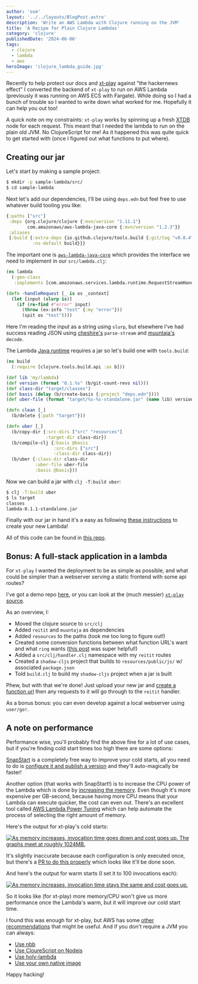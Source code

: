 ```yaml
---
author: 'osm'
layout: '../../layouts/BlogPost.astro'
description: 'Write an AWS Lambda with Clojure running on the JVM'
title: 'A Recipe for Plain Clojure Lambdas'
category: 'clojure'
publishedDate: '2024-06-06'
tags:
  - clojure
  - lambda
  - aws
heroImage: 'clojure_lambda_guide.jpg'
---
```



Recently to help protect our docs and [xt-play](https://play.xtdb.com) against
"the hackernews effect" I converted the backend of `xt-play` to run on AWS
Lambda (previously it was running on AWS ECS with Fargate). While doing so I
had a bunch of trouble so I wanted to write down what worked for me. Hopefully
it can help you out too!

A quick note on my constraints: `xt-play` works by spinning up a fresh [XTDB](https://xtdb.com)
node for each request. This meant that I needed the lambda to run on the plain
old JVM. No ClojureScript for me! As it happened this was quite quick to get
started with (once I figured out what functions to put where).



## Creating our jar

Let's start by making a sample project:

```sh
$ mkdir -p sample-lambda/src/
$ cd sample-lambda
```

Next let's add our dependencies, I'll be using `deps.edn` but feel free to use
whatever build tooling you like:
```clojure
{:paths ["src"]
 :deps {org.clojure/clojure {:mvn/version "1.11.1"}
        com.amazonaws/aws-lambda-java-core {:mvn/version "1.2.3"}}
 :aliases
 {:build {:extra-deps {io.github.clojure/tools.build {:git/tag "v0.8.4" :git/sha "8c3cd69"}}
          :ns-default build}}}
```

The important one is [`aws-lambda-java-core`](https://mvnrepository.com/artifact/com.amazonaws/aws-lambda-java-core)
which provides the interface we need to implement in our `src/lambda.clj`:
```clojure
(ns lambda
  (:gen-class
   :implements [com.amazonaws.services.lambda.runtime.RequestStreamHandler]))

(defn -handleRequest [_ is os _context]
  (let [input (slurp is)]
    (if (re-find #"error" input)
      (throw (ex-info "test" {:my "error"}))
      (spit os "test"))))
```

Here I'm reading the input as a string using `slurp`, but elsewhere I've had
success reading JSON using [cheshire's](https://github.com/dakrone/cheshire)
`parse-stream` and [muuntaja's](https://github.com/metosin/muuntaja) `decode`.

The Lambda [Java runtime](https://docs.aws.amazon.com/lambda/latest/dg/lambda-java.html)
requires a jar so let's build one with `tools.build`:
```clojure
(ns build
  (:require [clojure.tools.build.api :as b]))

(def lib 'my/lambda)
(def version (format "0.1.%s" (b/git-count-revs nil)))
(def class-dir "target/classes")
(def basis (delay (b/create-basis {:project "deps.edn"})))
(def uber-file (format "target/%s-%s-standalone.jar" (name lib) version))

(defn clean [_]
  (b/delete {:path "target"}))

(defn uber [_]
  (b/copy-dir {:src-dirs ["src" "resources"]
               :target-dir class-dir})
  (b/compile-clj {:basis @basis
                  :src-dirs ["src"]
                  :class-dir class-dir})
  (b/uber {:class-dir class-dir
           :uber-file uber-file
           :basis @basis}))
```

Now we can build a jar with `clj -T:build uber`:

```sh
$ clj -T:build uber
$ ls target
classes
lambda-0.1.1-standalone.jar
```

Finally with our jar in hand it's a easy as following [these instructions](https://docs.aws.amazon.com/lambda/latest/dg/java-package.html#java-package-console)
to create your new Lambda!

All of this code can be found in [this repo](https://github.com/juxt/plain-clojure-lambda).



## Bonus: A full-stack application in a lambda

For `xt-play` I wanted the deployment to be as simple as possible, and what could
be simpler than a webserver serving a static frontend with some api routes?

I've got a demo repo [here](https://github.com/juxt/plain-clojure-lambda/tree/reitit-function-url),
or you can look at the (much messier) [`xt-play` source](https://github.com/xtdb/xt-fiddle/tree/4257436e744838c714be33c28ec053875e3fae83).

As an overview, I:
- Moved the clojure source to `src/clj`
- Added `reitit` and `muuntaja` as dependencies
- Added `resources` to the paths (took me too long to figure out!)
- Created some conversion functions between what function URL's want and what `ring` wants ([this post](https://sideshowcoder.com/2018/05/11/clojure-ring-api-gateway-lambda/) was super helpful!)
- Added a `src/clj/handler.clj` namespace with my `reitit` routes
- Created a `shadow-cljs` project that builds to `resources/public/js/` w/ associated `package.json`
- Told `build.clj` to build my `shadow-cljs` project when a jar is built

Phew, but with that we're done!
Just upload your new jar and [create a function url](https://docs.aws.amazon.com/lambda/latest/dg/urls-configuration.html#create-url-console)
then any requests to it will go through to the `reitit` handler.

As a bonus bonus: you can even develop against a local webserver using `user/go!`.



## A note on performance

Performance wise, you'll probably find the above fine for a lot of use cases,
but if you're finding cold start times too high there are some options:

[SnapStart](https://docs.aws.amazon.com/lambda/latest/dg/snapstart.html)
is a completely free way to improve your cold starts, all you need to do is
[configure it and publish a version](https://docs.aws.amazon.com/lambda/latest/dg/snapstart-activate.html)
and they'll auto-magically be faster!

Another option (that works with SnapStart!) is to increase the CPU power of the
Lambda which is done by [increasing the memory](https://docs.aws.amazon.com/lambda/latest/operatorguide/computing-power.html).
Even though it's more expensive per GB-second, because having more CPU means
that your Lambda can execute quicker, the cost can even out. There's an
excellent tool called [AWS Lambda Power Tuning](https://docs.aws.amazon.com/lambda/latest/operatorguide/profile-functions.html)
which can help automate the process of selecting the right amount of memory.

Here's the output for xt-play's cold starts:


<a target="_blank" href="https://lambda-power-tuning.show/#AAEAAgAEAAYACMAL;AKCARQCA00QA4IxEAMCIRAAAJUQAwGpE;+wORN4NzbjeZ0543jEPnN5kGujfSXEI4">
  <Image alt='As memory increases, invocation time goes down and cost goes up. The graphs meet at roughly 1024MB.' src={cold} />
</a>

It's slightly inaccurate because each configuration is only executed once, but
there's a [PR to do this properly](https://github.com/alexcasalboni/aws-lambda-power-tuning/pull/206)
which looks like it'll be done soon.

And here's the output for warm starts (I set it to 100 invocations each):


<a target="_blank" href="https://lambda-power-tuning.show/#AAEAAgAEAAYACMAL;AABAQImIWEBVVWVAAABQQHd3V0C8u1tA;Y3dYMpdPEDOXT5AzY3fYM5dPEDTm9FM0">
  <Image alt='As memory increases, invocation time stays the same and cost goes up.' src={warm} />
</a>

So it looks like (for xt-play) more memory/CPU won't give us more performance
once the Lambda's warm, but it will improve our cold start time.

I found this was enough for xt-play, but AWS has some [other recommendations](https://docs.aws.amazon.com/lambda/latest/operatorguide/perf-optimize.html)
that might be useful. And if you don't require a JVM you can always:
- [Use nbb](https://www.juxt.pro/blog/nbb-lambda/)
- [Use CloureScript on Nodejs](http://www.cesarolea.com/posts/writing-aws-lambdas-with-shadow-cljs/)
- [Use holy-lambda](https://github.com/FieryCod/holy-lambda)
- [Use your own native image](https://github.com/cnuernber/cljs-lambda-gateway-example)

Happy hacking!

